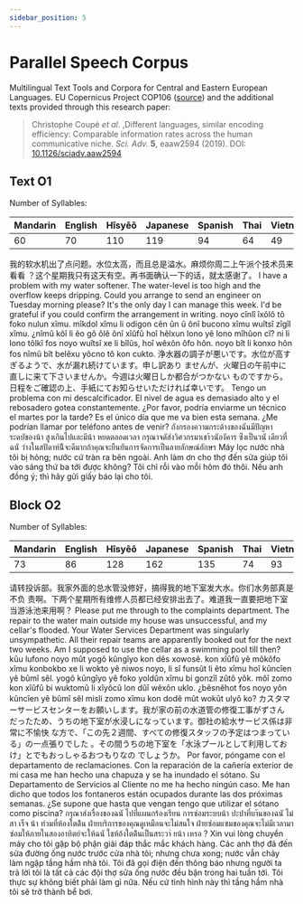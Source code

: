 ```yaml
---
sidebar_position: 5
---
```



# Parallel Speech Corpus

Multilingual Text Tools and Corpora for Central and Eastern European Languages.
EU Copernicus Project COP106
([source](https://nl.ijs.si/ME/Vault/CD/docs/mte-spch/mtes-en.html)) and the
additional texts provided through this research paper:

> Christophe Coupé *et al*. ,Different languages, similar encoding efficiency:
> Comparable information rates across the human communicative niche. *Sci.
> Adv.* **5**, eaaw2594 (2019). DOI: [10.1126/sciadv.aaw2594](https://doi.org/10.1126/sciadv.aaw2594)

## Text O1

Number of Syllables:

| Mandarin | English | Hîsyêô | Japanese | Spanish | Thai | Vietnamese |
|----------|---------|--------|----------|---------|------|------------|
|       60 |      70 |    110 |      119 |      94 |   64 |         49 |

<Tabs groupId="sobis-yê-cîes">
    <TabItem value="CMN" label="Mandarin">
        我的软水机出了点问题。水位太高，而且总是溢水。麻烦你周二上午派个技术员来看看
    ？这个星期我只有这天有空。再书面确认一下的话，就太感谢了。
    </TabItem>
    <TabItem value="ENG" label="English">
        I have a problem with my water softener. The water-level is too high and the overflow keeps 
        dripping. Could you arrange to send an engineer on Tuesday morning please? It's the only day I can 
        manage this week. I'd be grateful if you could confirm the arrangement in writing.
    </TabItem>
    <TabItem value="hisyeo" label="Hîsyêô" default><HisyeoText kind='latin'>
        noyo cînlî îxôlô tô foko nulun xîmu.
        mîkdol xîmu li odigon cên ûn û ônî bucono xîmu wuîtsî zîgîl xîmu.
        ¿nîmû kôî li êo gô ôlê ônî xîûfû hoî hêlxun lono yê lono mîhûon cî?
        ni li lono tôlkî fos noyo wuîtsî xe li bîlûs, hoî wêxôn ôfo hôn.
        noyo bît li konxo hôn fos nîmû bît belêxu yôcno tô kon cukto.
    </HisyeoText></TabItem>
    <TabItem value="JPN" label="Japanese">
        浄水器の調子が悪いです。水位が高すぎるようで、水が漏れ続けています。申し訳あり
        ませんが、火曜日の午前中に直しに来て下さいませんか。今週は火曜日しか都合がつかない
        ものですから。日程をご確認の上、手紙にてお知らせいただければ幸いです。
    </TabItem>
    <TabItem value="SPA" label="Spanish">
        Tengo un problema con mi descalcificador. El nivel de agua es demasiado alto y el rebosadero
        gotea constantemente. ¿Por favor, podría enviarme un técnico el martes por la tarde? Es el único día 
        que me va bien esta semana. ¿Me podrían llamar por teléfono antes de venir?
    </TabItem>
    <TabItem value="THA" label="Thai">
        ถังกรองความกระด้างของฉันมีปัญหา ระดบัของน้า สูงเกินไปและมีน้า หยดตลอดเวลา กรุณาจดัส่งวิศวกรมาเชา้วนัองัคาร
        ซ่ึงเป็นวนั เดียวที่ฉนั ว่างในสปัดาห์น้ีจะดีมากถ้าคุณจะยืนยันการจัดการเป็นลายลักษณ์อักษร
    </TabItem>
    <TabItem value="VIE" label="Vietnamese">
        Máy lọc nước nhà tôi bị hỏng; nước cứ tràn ra bên ngoài. Anh làm ơn cho thợ đến sửa giúp tôi 
        vào sáng thứ ba tới được không? Tôi chỉ rỗi vào mỗi hôm đó thôi. Nếu anh đồng ý; thì hãy gửi giấy 
        báo lại cho tôi.
    </TabItem>
</Tabs>

## Block O2

Number of Syllables:

| Mandarin | English | Hîsyêô | Japanese | Spanish | Thai | Vietnamese |
|----------|---------|--------|----------|---------|------|------------|
|       73 |      86 |    128 |      162 |     135 |   74 |         93 |

<Tabs groupId="sobis-yê-cîes">
    <TabItem value="CMN" label="Mandarin">
        请转投诉部。我家外面的总水管没修好，搞得我的地下室发大水。你们水务部真是不负
        责啊。下两个星期所有维修人员都已经安排出去了。难道我一直要把地下室当游泳池来用啊？
    </TabItem>
    <TabItem value="ENG" label="English">
        Please put me through to the complaints department. The repair to the water main outside my 
    house was unsuccessful, and my cellar's flooded. Your Water Services Department was singularly 
    unsympathetic. All their repair teams are apparently booked out for the next two weeks. Am I 
    supposed to use the cellar as a swimming pool till then?
    </TabItem>
    <TabItem value="hisyeo" label="Hîsyêô" default><HisyeoText kind='latin'>
        kûu lufono noyo mût yogô kûngîyo kon dês xowosê.
        kon xîûfû yê môkôfo xîmu konbokbo xe li wokto yê niwos noyo, li sî funsût li êto xîmu hoî kûncîen yê bûmî sêl.
        yogô kûngîyo yê foko yoldûn xîmu bi gonzîl zûtô yôk.
        môî zomo kon xîûfû bi wuktomû li xîyôcû lon dûî wêxôn uklo.
        ¿bêsnêhot fos noyo yôn kûncîen yê bûmî sêl misli zomo xîmu kon dodê mût wokût ulyô ko?
    </HisyeoText></TabItem>
    <TabItem value="JPN" label="Japanese">
        カスタマーサービスセンターをお願いします。我が家の前の水道管の修復工事がずさん
    だったため、うちの地下室が水浸しになっています。御社の給水サービス係は非常に不愉快
    な方で、「この先２週間、すべての修復スタッフの予定はつまっている」の一点張りでした
    。その間うちの地下室を「水泳プールとして利用しておけ」とでもおっしゃるおつもりなの
    でしょうか。
    </TabItem>
    <TabItem value="SPA" label="Spanish">
        Por favor, póngame con el departamento de reclamaciones. Con la reparación de la cañería 
    exterior de mi casa me han hecho una chapuza y se ha inundado el sótano. Su Departamento de 
    Servicios al Cliente no me ha hecho ningún caso. Me han dicho que todos los fontaneros están 
    ocupados durante las dos próximas semanas. ¿Se supone que hasta que vengan tengo que utilizar el 
    sótano como piscina?
    </TabItem>
    <TabItem value="THA" label="Thai">
        กรุณาส่งเรื่องของฉนั ไปที่แผนกร้องเรียน การซ่อมระบบน้า ปะปาที่บา้นของฉนั ไม่สา เร็จ น้า ท่วมที่ห้องใตด้ิน
    ฝ่ายบริการของคุณดูเหมือนจะไม่สนใจ ฝ่ายซ่อมแซมของคุณจะไม่มีเวลามาซ่อมให้ภายในสองอาทิตย์จะให้ฉนั ใชห้อ้งใตด้ินเป็นสระวา่ ยน้า เหรอ ? 
    </TabItem>
    <TabItem value="VIE" label="Vietnamese">
        Xin vui lòng chuyển máy cho tôi gặp bộ phận giải đáp thắc mắc khách hàng. Các anh thợ đã đến 
        sửa đường ống nước trước cửa nhà tôi; nhưng chưa xong; nước vẫn chảy làm ngập tầng hầm nhà tôi. 
        Tôi đã gọi điện đến thông báo nhưng người ta trả lời tôi là tất cả các đội thợ sửa ống nước đều bận 
        trong hai tuần tới. Tôi thực sự không biết phải làm gì nữa. Nếu cứ tình hình này thì tầng hầm nhà tôi sẽ 
        trở thành bể bơi.
    </TabItem>
</Tabs>

<HisyeoTooltip/>